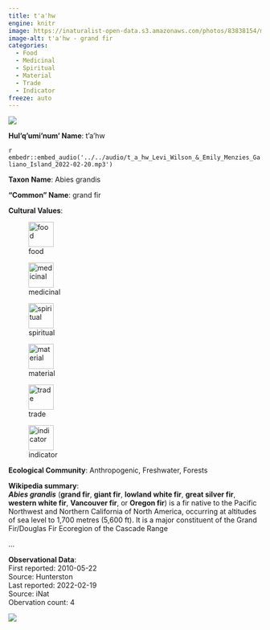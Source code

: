 ```yaml
---
title: t'a'hw
engine: knitr
image: https://inaturalist-open-data.s3.amazonaws.com/photos/83838154/medium.jpeg
image-alt: t'a'hw - grand fir
categories:
  - Food
  - Medicinal
  - Spiritual
  - Material
  - Trade
  - Indicator
freeze: auto
---
```

![](https://inaturalist-open-data.s3.amazonaws.com/photos/83838154/medium.jpeg){fig-alt="t'a'hw - grand fir"}

**Hul'q'umi'num' Name**: t'a'hw

`r embedr::embed_audio('../../audio/t_a_hw_Levi_Wilson_&_Emily_Menzies_Galiano_Island_2022-02-20.mp3')`

**Taxon Name**: Abies grandis

**"Common" Name**: grand fir

**Cultural Values**:  

::: {layout-nrow=1 style="width:60%"}
![food](/files/food.svg){width=50px}

![medicinal](/files/medicinal.svg){width=50px}

![spiritual](/files/spiritual.svg){width=50px}

![material](/files/material.svg){width=50px}

![trade](/files/trade.svg){width=50px}

![indicator](/files/indicator.svg){width=50px}
:::

**Ecological Community**: Anthropogenic, Freshwater, Forests

**Wikipedia summary**:  
<i><b>Abies grandis</b></i> (<b>grand fir</b>, <b>giant fir</b>, <b>lowland white fir</b>, <b>great silver fir</b>, <b>western white fir</b>, <b>Vancouver fir</b>, or <b>Oregon fir</b>) is a fir native to the Pacific Northwest and Northern California of North America, occurring at altitudes of sea level to 1,700 metres (5,600&#160;ft). It is a major constituent of the Grand Fir/Douglas Fir Ecoregion of the Cascade Range</p>...

**Observational Data**:   
First reported: 2010-05-22  
Source: Hunterston  
Last reported: 2022-02-19  
Source: iNat  
Obervation count: 4

![](community_dist.png)
